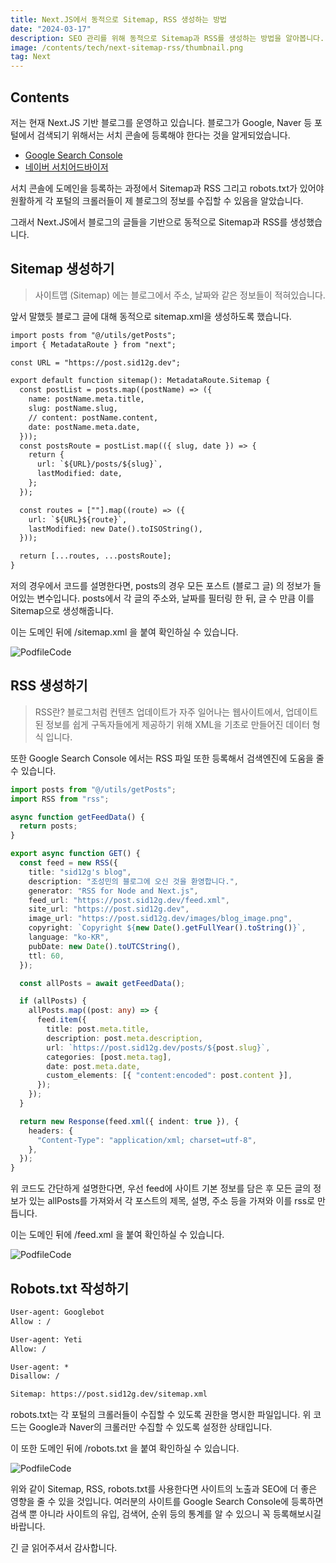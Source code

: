 ```yaml
---
title: Next.JS에서 동적으로 Sitemap, RSS 생성하는 방법
date: "2024-03-17"
description: SEO 관리를 위해 동적으로 Sitemap과 RSS를 생성하는 방법을 알아봅니다.
image: /contents/tech/next-sitemap-rss/thumbnail.png
tag: Next
---
```


## Contents

저는 현재 Next.JS 기반 블로그를 운영하고 있습니다. 블로그가 Google, Naver 등 포털에서 검색되기 위해서는 서치 콘솔에 등록해야 한다는 것을 알게되었습니다.

- [Google Search Console](https://search.google.com/search-console)
- [네이버 서치어드바이저](https://searchadvisor.naver.com/)

서치 콘솔에 도메인을 등록하는 과정에서 Sitemap과 RSS 그리고 robots.txt가 있어야 원활하게 각 포털의 크롤러들이 제 블로그의 정보를 수집할 수 있음을 알았습니다.

그래서 Next.JS에서 블로그의 글들을 기반으로 동적으로 Sitemap과 RSS를 생성했습니다.

## Sitemap 생성하기

> 사이트맵 (Sitemap) 에는 블로그에서 주소, 날짜와 같은 정보들이 적혀있습니다.

앞서 말했듯 블로그 글에 대해 동적으로 sitemap.xml을 생성하도록 했습니다.

```tsx:src/app/sitemap.xml
import posts from "@/utils/getPosts";
import { MetadataRoute } from "next";

const URL = "https://post.sid12g.dev";

export default function sitemap(): MetadataRoute.Sitemap {
  const postList = posts.map((postName) => ({
    name: postName.meta.title,
    slug: postName.slug,
    // content: postName.content,
    date: postName.meta.date,
  }));
  const postsRoute = postList.map(({ slug, date }) => {
    return {
      url: `${URL}/posts/${slug}`,
      lastModified: date,
    };
  });

  const routes = [""].map((route) => ({
    url: `${URL}${route}`,
    lastModified: new Date().toISOString(),
  }));

  return [...routes, ...postsRoute];
}
```

저의 경우에서 코드를 설명한다면, posts의 경우 모든 포스트 (블로그 글) 의 정보가 들어있는 변수입니다. posts에서 각 글의 주소와, 날짜를 필터링 한 뒤, 글 수 만큼 이를 Sitemap으로 생성해줍니다.

이는 도메인 뒤에 /sitemap.xml 을 붙여 확인하실 수 있습니다.

![PodfileCode](/contents/tech/next-sitemap-rss/sitemap.png)

## RSS 생성하기

> RSS란? 블로그처럼 컨텐츠 업데이트가 자주 일어나는 웹사이트에서, 업데이트된 정보를 쉽게 구독자들에게 제공하기 위해 XML을 기초로 만들어진 데이터 형식 입니다.

또한 Google Search Console 에서는 RSS 파일 또한 등록해서 검색엔진에 도움을 줄 수 있습니다.

```tsx:src/app/feed.xml/route.ts
import posts from "@/utils/getPosts";
import RSS from "rss";

async function getFeedData() {
  return posts;
}

export async function GET() {
  const feed = new RSS({
    title: "sid12g's blog",
    description: "조성민의 블로그에 오신 것을 환영합니다.",
    generator: "RSS for Node and Next.js",
    feed_url: "https://post.sid12g.dev/feed.xml",
    site_url: "https://post.sid12g.dev",
    image_url: "https://post.sid12g.dev/images/blog_image.png",
    copyright: `Copyright ${new Date().getFullYear().toString()}`,
    language: "ko-KR",
    pubDate: new Date().toUTCString(),
    ttl: 60,
  });

  const allPosts = await getFeedData();

  if (allPosts) {
    allPosts.map((post: any) => {
      feed.item({
        title: post.meta.title,
        description: post.meta.description,
        url: `https://post.sid12g.dev/posts/${post.slug}`,
        categories: [post.meta.tag],
        date: post.meta.date,
        custom_elements: [{ "content:encoded": post.content }],
      });
    });
  }

  return new Response(feed.xml({ indent: true }), {
    headers: {
      "Content-Type": "application/xml; charset=utf-8",
    },
  });
}
```

위 코드도 간단하게 설명한다면, 우선 feed에 사이트 기본 정보를 담은 후 모든 글의 정보가 있는 allPosts를 가져와서 각 포스트의 제목, 설명, 주소 등을 가져와 이를 rss로 만듭니다.

이는 도메인 뒤에 /feed.xml 을 붙여 확인하실 수 있습니다.

![PodfileCode](/contents/tech/next-sitemap-rss/rss.png)

## Robots.txt 작성하기

```text:src/app/robots.txt
User-agent: Googlebot
Allow : /

User-agent: Yeti
Allow: /

User-agent: *
Disallow: /

Sitemap: https://post.sid12g.dev/sitemap.xml
```

robots.txt는 각 포털의 크롤러들이 수집할 수 있도록 권한을 명시한 파일입니다. 위 코드는 Google과 Naver의 크롤러만 수집할 수 있도록 설정한 상태입니다.

이 또한 도메인 뒤에 /robots.txt 을 붙여 확인하실 수 있습니다.

![PodfileCode](/contents/tech/next-sitemap-rss/robots.png)

위와 같이 Sitemap, RSS, robots.txt를 사용한다면 사이트의 노출과 SEO에 더 좋은 영향을 줄 수 있을 것입니다.
여러분의 사이트를 Google Search Console에 등록하면 검색 뿐 아니라 사이트의 유입, 검색어, 순위 등의 통계를 알 수 있으니 꼭 등록해보시길 바랍니다.

긴 글 읽어주셔서 감사합니다.
